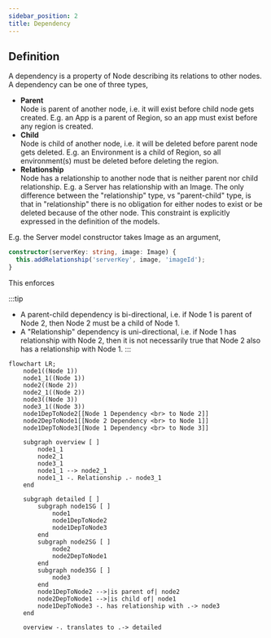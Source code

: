 ```yaml
---
sidebar_position: 2
title: Dependency
---
```



## Definition
A dependency is a property of Node describing its relations to other nodes.
A dependency can be one of three types,
* **Parent**
<br/> Node is parent of another node, i.e. it will exist before child node gets created.
E.g. an App is a parent of Region, so an app must exist before any region is created.
* **Child**
<br /> Node is child of another node, i.e. it will be deleted before parent node gets deleted.
E.g. an Environment is a child of Region, so all environment(s) must be deleted before deleting the region.
* **Relationship**
<br /> Node has a relationship to another node that is neither parent nor child relationship.
E.g. a Server has relationship with an Image.
The only difference between the "relationship" type, vs "parent-child" type, is that in "relationship"
there is no obligation for either nodes to exist or be deleted because of the other node.
This constraint is explicitly expressed in the definition of the models.

E.g. the Server model constructor takes Image as an argument,
```typescript
constructor(serverKey: string, image: Image) {
  this.addRelationship('serverKey', image, 'imageId');
}
```
This enforces

:::tip
* A parent-child dependency is bi-directional, i.e. if Node 1 is parent of Node 2,
then Node 2 must be a child of Node 1.
* A "Relationship" dependency is uni-directional, i.e. if Node 1 has relationship with Node 2,
then it is not necessarily true that Node 2 also has a relationship with Node 1.
:::

```mermaid
flowchart LR;
    node1((Node 1))
    node1_1((Node 1))
    node2((Node 2))
    node2_1((Node 2))
    node3((Node 3))
    node3_1((Node 3))
    node1DepToNode2[[Node 1 Dependency <br> to Node 2]]
    node2DepToNode1[[Node 2 Dependency <br> to Node 1]]
    node1DepToNode3[[Node 1 Dependency <br> to Node 3]]

    subgraph overview [ ]
        node1_1
        node2_1
        node3_1
        node1_1 --> node2_1
        node1_1 -. Relationship .- node3_1
    end

    subgraph detailed [ ]
        subgraph node1SG [ ]
            node1
            node1DepToNode2
            node1DepToNode3
        end
        subgraph node2SG [ ]
            node2
            node2DepToNode1
        end
        subgraph node3SG [ ]
            node3
        end
        node1DepToNode2 -->|is parent of| node2
        node2DepToNode1 -->|is child of| node1
        node1DepToNode3 -. has relationship with .-> node3
    end

    overview -. translates to .-> detailed
```